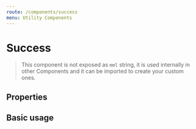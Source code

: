 ```yaml
---
route: /components/success
menu: Utility Components
---
```



# Success

> This component is not exposed as `mml` string, it is used internally in other Components and it can be imported to create your custom ones.

## Properties

<Props of={Success} />

## Basic usage

<Playground>
  <Success success="Request successfull, thanks" />
</Playground>
